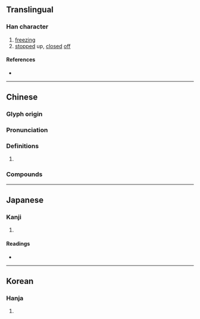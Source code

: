{{character info/new}}
{{also|沍}}
==Translingual==

===Han character===
{{Han char|rn=15|rad=冫|as=04|sn=6|four=31117|canj=IMMVM|ids=⿰冫互}}

# [[freezing]]
# [[stopped]] up, [[closed]] [[off]]

====References====
* {{Han ref|kx=0131.260|dkj=01613|dj=0294.160|hdz=10295.070|uh=51B1|ud=20913|bh=C9BC|bd=51644}}

----

==Chinese==
{{zh-forms}}

===Glyph origin===
{{Han etym}}

===Pronunciation===
{{zh-pron
|m=hù
|c=wu6
|mc=y
|oc=y
|cat=
}}

===Definitions===
{{zh-hanzi}}

# {{rfdef|zh}}

===Compounds===
{{zh-der|冱寒|凝冱}}

----

==Japanese==

===Kanji===
{{ja-kanji|grade=|rs=冫04}}

# {{defn|lang=ja|sort=冫04}}

====Readings====
* {{ja-readings|on=[[ご]] (go)|kun=[[こおる]] (kooru), [[ひえる]] (hieru), [[さえる]] (saeru)}}

----

==Korean==

===Hanja===
{{ko-hanja|hangeul=호|rv=ho|mr=ho}}

# {{defn|lang=ko|sort=冫04}}